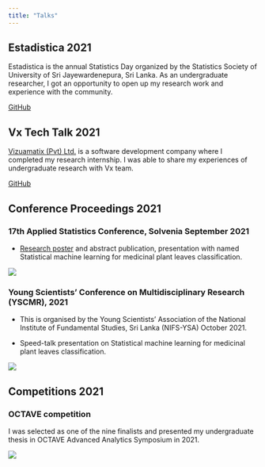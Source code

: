 ```yaml
---
title: "Talks"
---
```


## Estadistica 2021

Estadistica is the annual Statistics Day organized by the Statistics Society of University of Sri Jayewardenepura, Sri Lanka. As an undergraduate researcher, I got an opportunity to open up my research work and experience with the community.

[GitHub](https://github.com/JayaniLakshika/Estadistica_2021)

## Vx Tech Talk 2021

[Vizuamatix (Pvt) Ltd.](https://www.vizuamatix.com/) is a software development company where I completed my research internship. I was able to share my experiences of undergraduate research with Vx team.

[GitHub](https://github.com/JayaniLakshika/Vx_Tech_Talk_2021)

## Conference Proceedings 2021

### 17th Applied Statistics Conference, Solvenia September 2021

-  [Research poster](https://akastrin.si/as2021/) and abstract publication, presentation with named Statistical machine learning for medicinal plant leaves classification.

[![](poster.jpg)](https://www.youtube.com/watch?v=BSs_vXKRnxE)

### Young Scientists' Conference on Multidisciplinary Research (YSCMR), 2021

-   This is organised by the Young Scientists' Association of the National Institute of Fundamental Studies, Sri Lanka (NIFS-YSA) October 2021.

-   Speed-talk presentation on Statistical machine learning for medicinal plant leaves classification.

[![](conf2.jpg)](https://www.youtube.com/watch?v=mfP2LUbj0ig)

## Competitions 2021

### OCTAVE competition

I was selected as one of the nine finalists and presented my undergraduate thesis in OCTAVE Advanced Analytics Symposium in 2021.  

[![](octave.jpg)](https://www.youtube.com/watch?v=mHnbQK599ps)
